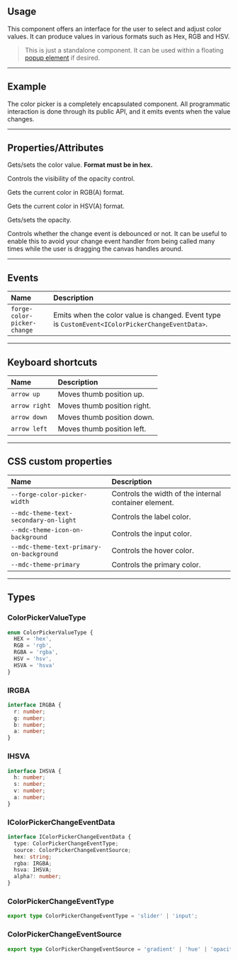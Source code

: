 
<PageSection>

## Usage

This component offers an interface for the user to select and adjust color values. It can produce values in various formats such as Hex, RGB and HSV.

> This is just a standalone component. It can be used within a floating [popup element](?path=/story/components-popup--default) if desired.

</PageSection>

---

<PageSection>

## Example

The color picker is a completely encapsulated component. All programmatic interaction is done through its public API, and it emits events when the value changes.

<LiveDemo codeHtml={ColorPickerDefaultCodeHtml()}>
  <ColorPickerDemo/>
</LiveDemo>

</PageSection>

---

<PageSection>

## Properties/Attributes

<PropertyDef name="value" type="string" defaultValue="null">

Gets/sets the color value. **Format must be in hex.**
  
</PropertyDef>

<PropertyDef name="allowOpacity" type="boolean" defaultValue="true">

Controls the visibility of the opacity control.
  
</PropertyDef>

<PropertyDef name="rgba" type="IRGBA | null" attr={false} defaultValue="{ r: 0, g: 0, b: 0, a: 1 }">

Gets the current color in RGB(A) format.
  
</PropertyDef>

<PropertyDef name="hsva" type="IHSVA | null" attr={false} defaultValue="{ h: 0, s: 0, v: 0, a: 1 }">

Gets the current color in HSV(A) format.
  
</PropertyDef>

<PropertyDef name="opacity" type="number | null" attr={false} defaultValue="1">

Gets/sets the opacity.
  
</PropertyDef>

<PropertyDef name="debounceChangeEvent" type="boolean" defaultValue="false">

Controls whether the change event is debounced or not. It can be useful to enable this to avoid your change event handler
from being called many times while the user is dragging the canvas handles around.
  
</PropertyDef>

</PageSection>

---

<PageSection>

## Events

| Name                           | Description
| :------------------------------| :----------------
| `forge-color-picker-change`      | Emits when the color value is changed. Event type is `CustomEvent<IColorPickerChangeEventData>`.

</PageSection>

---

<PageSection>

## Keyboard shortcuts

| Name                                | Description
| :-----------------------------------| :----------------
| `arrow up`                          | Moves thumb position up.
| `arrow right`                       | Moves thumb position right.
| `arrow down`                        | Moves thumb position down.
| `arrow left`                        | Moves thumb position left.

</PageSection>

---

<PageSection>

## CSS custom properties

| Name                                               | Description
| :--------------------------------------------------| :----------------
| `--forge-color-picker-width`                         | Controls the width of the internal container element.
| `--mdc-theme-text-secondary-on-light`              | Controls the label color.
| `--mdc-theme-icon-on-background`                   | Controls the input color.
| `--mdc-theme-text-primary-on-background`           | Controls the hover color.
| `--mdc-theme-primary`                              | Controls the primary color.

</PageSection>

---

<PageSection>

## Types

### ColorPickerValueType

```ts
enum ColorPickerValueType {
  HEX = 'hex',
  RGB = 'rgb',
  RGBA = 'rgba',
  HSV = 'hsv',
  HSVA = 'hsva'
}
```

### IRGBA

```ts
interface IRGBA {
  r: number;
  g: number;
  b: number;
  a: number;
}
```

### IHSVA

```ts
interface IHSVA {
  h: number;
  s: number;
  v: number;
  a: number;
}
```

### IColorPickerChangeEventData

```ts
interface IColorPickerChangeEventData {
  type: ColorPickerChangeEventType;
  source: ColorPickerChangeEventSource;
  hex: string;
  rgba: IRGBA;
  hsva: IHSVA;
  alpha?: number;
}
```

### ColorPickerChangeEventType

```ts
export type ColorPickerChangeEventType = 'slider' | 'input';
```

### ColorPickerChangeEventSource

```ts
export type ColorPickerChangeEventSource = 'gradient' | 'hue' | 'opacity' | 'hex' | 'rgba' | 'hsva';
```

</PageSection>
